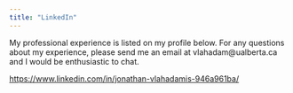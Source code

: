 ```yaml
---
title: "LinkedIn"
---
```


My professional experience is listed on my profile below. For any questions about my experience, please send me an email at vlahadam\@ualberta.ca and I would be enthusiastic to chat.

<https://www.linkedin.com/in/jonathan-vlahadamis-946a961ba/>
